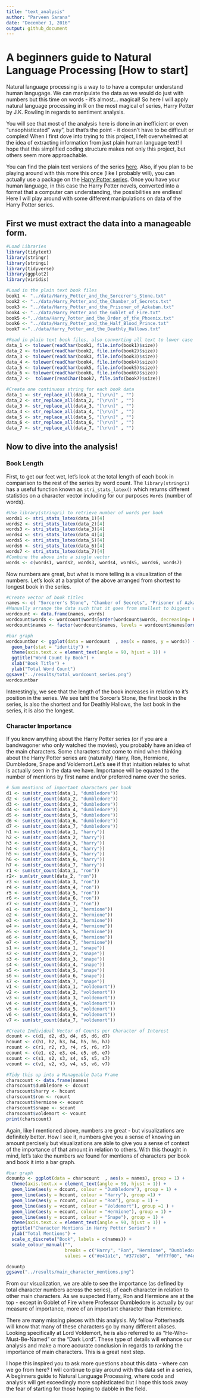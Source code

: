 ```yaml
---
title: "text_analysis"
author: "Parveen Sarana"
date: "December 1, 2016"
output: github_document
---
```

# A beginners guide to Natural Language Processing [How to start]

Natural language processing is a way to to have a computer understand human langugage. We can manipulate the data as we would do just with numbers but this time on words - it's almost... magical! So here I will apply natural language processing in R on the most magical of series, Harry Potter by J.K. Rowling in regards to sentiment analysis. 

You will see that most of the analysis here is done in an inefficient or even "unsophisticated" way", but that's the point - it doesn't have to be difficult or complex! When I first dove into trying to this project, I felt overwhelmed at the idea of extracting information from just plain human language text! I hope that this simplified coding structure makes not only this project, but others seem more approachable. 

You can find the plain text versions of the series [here](https://www.stats.ox.ac.uk/~snijders/siena/HarryPotterData.html).
Also, if you plan to be playing around with this more this once (like I probably will), you can actually use a package on the [Harry Potter series](https://github.com/bradleyboehmke/harrypotter).
Once you have your human language, in this case the Harry Potter novels, converted into a format that a computer can understanding, the possibilities are endless! Here I will play around with some different manipulations on data of the Harry Potter series.

## First we must extract the data into a manageable form.
```r
#Load Libraries
library(tidytext)
library(stringr)
library(stringi)
library(tidyverse)
library(ggplot2)
library(viridis)

#Load in the plain text book files
book1 <- "../data/Harry_Potter_and_the_Sorcerer's_Stone.txt"
book2 <- "../data/Harry_Potter_and_the_Chamber_of_Secrets.txt"
book3 <- "../data/Harry_Potter_and_the_Prisoner_of_Azkaban.txt"
book4 <- "../data/Harry_Potter_and_the_Goblet_of_Fire.txt"
book5 <-"../data/Harry_Potter_and_the_Order_of_the_Phoenix.txt"
book6 <- "../data/Harry_Potter_and_the_Half_Blood_Prince.txt"
book7 <-"../data/Harry_Potter_and_the_Deathly_Hallows.txt"

#Read in plain text book files, also converting all text to lower case 
data_1 <- tolower(readChar(book1, file.info(book1)$size))
data_2 <- tolower(readChar(book2, file.info(book2)$size))
data_3 <- tolower(readChar(book3, file.info(book3)$size))
data_4 <- tolower(readChar(book4, file.info(book4)$size))
data_5 <- tolower(readChar(book5, file.info(book5)$size))
data_6 <- tolower(readChar(book6, file.info(book6)$size))
data_7 <-  tolower(readChar(book7, file.info(book7)$size))

#Create one continuous string for each book data
data_1 <- str_replace_all(data_1, "[\r\n]" , "")
data_2 <- str_replace_all(data_2, "[\r\n]" , "")
data_3 <- str_replace_all(data_3, "[\r\n]" , "")
data_4 <- str_replace_all(data_4, "[\r\n]" , "")
data_5 <- str_replace_all(data_5, "[\r\n]" , "")
data_6 <- str_replace_all(data_6, "[\r\n]" , "")
data_7 <- str_replace_all(data_7, "[\r\n]" , "")
```
## Now to dive into the analysis!

### Book Length 

First, to get our feet wet, let's look at the total length of each book in comparison to the rest of the series by word count. The `library(stringri)` has a useful function known as `stri_stats_latex()` which returns different statistics on a character vector including for our purposes `Words` (number of words). 
```r

#Use library(stringri) to retrieve number of words per book
words1 <- stri_stats_latex(data_1)[4]
words2 <- stri_stats_latex(data_2)[4]
words3 <- stri_stats_latex(data_3)[4]
words4 <- stri_stats_latex(data_4)[4]
words5 <- stri_stats_latex(data_5)[4]
words6 <- stri_stats_latex(data_6)[4]
words7 <- stri_stats_latex(data_7)[4]
#Combine the above into a single vector
words <- c(words1, words2, words3, words4, words5, words6, words7)
```
Now numbers are great, but what is more telling is a visualization of the numbers. Let's look at a barplot of the above arranged from shortest to longest book in the series.
```r
#Create vector of book titles
names <- c( "Sorcerer's Stone", "Chamber of Secrets", "Prisoner of Azkaban", "Goblet of Fire", "Order of the Phoenix", "Half Blood Prince", "Deathly Hallows")
#Manually arrange the data such that it goes from smallest to biggest word count
wordcount <- data.frame(names, words)
wordcount$words <- wordcount$words[order(wordcount$words, decreasing= FALSE)]
wordcount$names <- factor(wordcount$names, levels = wordcount$names[order(wordcount$words )])

#bar graph
wordcountbar <- ggplot(data = wordcount  , aes(x = names, y = words)) + 
  geom_bar(stat = "identity") +
  theme(axis.text.x = element_text(angle = 90, hjust = 1)) +
  ggtitle("Word Count by Book") +
  xlab("Book Title") +
  ylab("Total Word Count") 
ggsave("../results/total_wordcount_series.png")
wordcountbar
```
Interestingly, we see that the length of the book increases in relation to it's position in the series. We see taht the Sorcer's Stone, the first book in the series, is also the shortest and for Deathly Hallows, the last book in the series, it is also the longest.

### Character Importance

If you know anything about the Harry Potter series (or if you are a bandwagoner who only watched the movies), you probably have an idea of the main characters. Some characters that come to mind when thinking about the Harry Potter series are (naturally) Harry, Ron, Hermione, Dumbledore, Snape and Voldemort.Let's see if that intuition relates to what is actually seen in the data we have. Importance will be equated to the number of mentions by first name and/or preferred name over the series.
```r
# Sum mentions of important characters per book
d1 <- sum(str_count(data_1, "dumbledore"))
d2 <- sum(str_count(data_2, "dumbledore"))
d3 <- sum(str_count(data_3, "dumbledore"))
d4 <- sum(str_count(data_4, "dumbledore"))
d5 <- sum(str_count(data_5, "dumbledore"))
d6 <- sum(str_count(data_6, "dumbledore"))
d7 <- sum(str_count(data_7, "dumbledore"))
h1 <- sum(str_count(data_1, "harry"))
h2 <- sum(str_count(data_2, "harry"))
h3 <- sum(str_count(data_3, "harry"))
h4 <- sum(str_count(data_4, "harry"))
h5 <- sum(str_count(data_5, "harry"))
h6 <- sum(str_count(data_6, "harry"))
h7 <- sum(str_count(data_7, "harry"))
r1 <- sum(str_count(data_1, "ron"))
r2<- sum(str_count(data_2, "ron"))
r3 <- sum(str_count(data_3, "ron"))
r4 <- sum(str_count(data_4, "ron"))
r5 <- sum(str_count(data_5, "ron"))
r6 <- sum(str_count(data_6, "ron"))
r7 <- sum(str_count(data_7, "ron"))
e1 <- sum(str_count(data_1, "hermione"))
e2 <- sum(str_count(data_2, "hermione"))
e3 <- sum(str_count(data_3, "hermione"))
e4 <- sum(str_count(data_4, "hermione"))
e5 <- sum(str_count(data_5, "hermione"))
e6 <- sum(str_count(data_6, "hermione"))
e7 <- sum(str_count(data_7, "hermione"))
s1 <- sum(str_count(data_1, "snape"))
s2 <- sum(str_count(data_2, "snape"))
s3 <- sum(str_count(data_3, "snape"))
s4 <- sum(str_count(data_4, "snape"))
s5 <- sum(str_count(data_5, "snape"))
s6 <- sum(str_count(data_6, "snape"))
s7 <- sum(str_count(data_7, "snape"))
v1 <- sum(str_count(data_1, "voldemort"))
v2 <- sum(str_count(data_2, "voldemort"))
v3 <- sum(str_count(data_3, "voldemort"))
v4 <- sum(str_count(data_4, "voldemort"))
v5 <- sum(str_count(data_5, "voldemort"))
v6 <- sum(str_count(data_6, "voldemort"))
v7 <- sum(str_count(data_7, "voldemort"))

#Create Individual Vector of Counts per Character of Interest
dcount <- c(d1, d2, d3, d4, d5, d6, d7)
hcount <- c(h1, h2, h3, h4, h5, h6, h7)
rcount <- c(r1, r2, r3, r4, r5, r6, r7)
ecount <- c(e1, e2, e3, e4, e5, e6, e7)
scount <- c(s1, s2, s3, s4, s5, s5, s7)
vcount <- c(v1, v2, v3, v4, v5, v6, v7)

#Tidy this up into a Manageable Data Frame
charscount <- data.frame(names)
charscount$dumbledore <- dcount
charscount$harry <- hcount
charscount$ron <- rcount
charscount$hermione <- ecount
charscount$snape <- scount
charscount$voldemort <- vcount
print(charscount)
```
Again, like I mentioned above, numbers are great - but visualizations are definitely better. How I see it, numbers give you a sense of knowing an amount percisely but visualizations are able to give you a sense of context of the importance of that amount in relation to others. With this thought in mind, let's take the numbers we found for mentions of characters per book and book it into a bar graph. 
```r

#bar graph
dcountp <- ggplot(data = charscount  , aes(x = names), group = 1) + 
  theme(axis.text.x = element_text(angle = 90, hjust = 1)) +
  geom_line(aes(y = dcount, colour = "Dumbledore"), group = 1) +
  geom_line(aes(y = hcount, colour = "Harry"), group =1) +
  geom_line(aes(y = rcount, colour = "Ron"), group = 1) +
  geom_line(aes(y = vcount, colour = "Voldemort"), group =1 ) +
  geom_line(aes(y = ecount, colour = "Hermione"), group = 1) +
  geom_line(aes(y = scount, colour = "Snape"), group = 1) +
  theme(axis.text.x = element_text(angle = 90, hjust = 1)) + 
  ggtitle("Character Mentions in Harry Potter Series") +
  ylab("Total Mentions") +
  scale_x_discrete("Book", labels = c(names)) + 
  scale_colour_manual("", 
                      breaks = c("Harry", "Ron", "Hermione", "Dumbledore" , "Voldemort", "Snape"),
                      values = c("#e41a1c", "#377eb8",  "#ff7f00", "#4daf4a", "#984ea3", "#ffff33"))

dcountp
ggsave("../results/main_character_mentions.png")
```
From our visualization, we are able to see the importance (as defined by total character numbers across the series), of each character in relation to other main characters. As we suspected Harry, Ron and Hermione are at the top - except in Goblet of Fire where Professor Dumbledore is actually by our measure of importance, more of an important character than Hermione. 

There are many missing pieces with this analysis. My fellow Potterheads will know that many of these characters go by many different aliases. Looking specifically at Lord Voldemort, he is also referred to as "He-Who-Must-Be-Named" or the "Dark Lord". These type of details will enhance our analysis and make a more accurate conclusion in regards to ranking the importance of main characters. This is a great next step.

I hope this inspired you to ask more questions about this data - where can we go from here? I will continue to play around with this data set in a series, A beginners guide to Natural Language Processing, where code and analysis will get exceedingly more sophisticated but I hope this took away the fear of starting for those hoping to dabble in the field. 